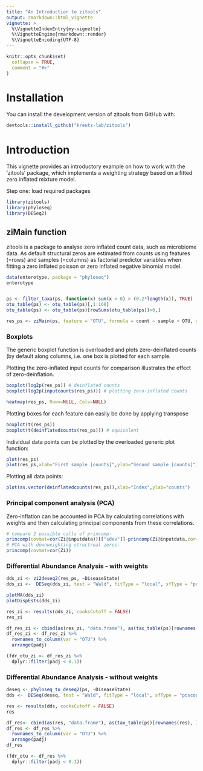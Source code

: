 ```yaml
---
title: "An Introduction to zitools"
output: rmarkdown::html_vignette
vignette: >
  %\VignetteIndexEntry{my-vignette}
  %\VignetteEngine{rmarkdown::render}
  %\VignetteEncoding{UTF-8}
---
```


```r
knitr::opts_chunk$set(
  collapse = TRUE,
  comment = "#>"
)
```

# Installation

You can install the development version of zitools from GitHub with:

```r
devtools::install_github("kreutz-lab/zitools")
```

# Introduction

This vignette provides an introductory example on how to work with the 'zitools' package, which implements a weighting strategy based on a fitted zero inflated mixture model.

Step one: load required packages

```r
library(zitools)
library(phyloseq)
library(DESeq2)
```

## ziMain function

zitools is a package to analyse zero inflated count data, such as microbiome data. As default structural zeros are estimated from counts using features (=rows) and samples (=columns) as factorial predictor variables when fitting a zero inflated poisson or zero inflated negative binomial model.

```r
data(enterotype, package = "phyloseq")
enterotype


ps <- filter_taxa(ps, function(x) sum(x > 0) > (0.2*length(x)), TRUE)
otu_table(ps) <- otu_table(ps)[,1:168]
otu_table(ps) <- otu_table(ps)[rowSums(otu_table(ps))>0,]

res_ps <- ziMain(ps, feature = "OTU", formula = count ~ sample + OTU, dist = "negbin", link = "logit", zeroRows.rm = TRUE)

```

### Boxplots

The generic boxplot function is overloaded and plots zero-deinflated counts (by default along columns, i.e. one box is plotted for each sample.

Plotting the zero-inflated input counts for comparison illustrates the effect of zero-deinflation.

```r
boxplot(log2p(res_ps)) # deinflated counts
boxplot(log2p(inputcounts(res_ps))) # plotting zero-inflated counts

heatmap(res_ps, Rowv=NULL, Colv=NULL)
```

Plotting boxes for each feature can easily be done by applying transpose

```r
boxplot(t(res_ps))
boxplot(t(deinflatedcounts(res_ps))) # equivalent
```

Individual data points can be plotted by the overloaded generic plot function:

```r
plot(res_ps)
plot(res_ps,xlab="First sample [counts]",ylab="Second sample [counts]") # equivalent
```

Plotting all data points:

```r
plot(as.vector(deinflatedcounts(res_ps)),xlab="Index",ylab="counts")
```

### Principal component analysis (PCA)

Zero-inflation can be accounted in PCA by calculating correlations with weights and then calculating principal components from these correlations.

```r
# compare 2 possible calls of princomp:
princomp(covmat=cor(Zi@inputdata))[["sdev"]]-princomp(Zi@inputdata,cor=T)[["sdev"]] # same
# PCA with downweighting structrual zeros:
princomp(covmat=cor(Zi))  
```

### Differential Abundance Analysis - with weights

```r
dds_zi <- zi2deseq2(res_ps, ~DiseaseState)
dds_zi <-  DESeq(dds_zi, test = "Wald", fitType = "local", sfType = "poscounts")

plotMA(dds_zi)
plotDispEsts(dds_zi)

res_zi <- results(dds_zi, cooksCutoff = FALSE)
res_zi

df_res_zi <- cbind(as(res_zi, "data.frame"), as(tax_table(ps)[rownames(res_zi), ], "matrix"))
df_res_zi <- df_res_zi %>%
  rownames_to_column(var = "OTU") %>%
  arrange(padj)

(fdr_otu_zi <- df_res_zi %>%
  dplyr::filter(padj < 0.1)) 
```

### Differential Abundance Analysis - without weights

```r
deseq <- phyloseq_to_deseq2(ps, ~DiseaseState)
dds <-  DESeq(deseq, test = "Wald", fitType = "local", sfType = "poscounts")

res <- results(dds, cooksCutoff = FALSE)
res

df_res<- cbind(as(res, "data.frame"), as(tax_table(ps)[rownames(res), ], "matrix"))
df_res <- df_res %>%
  rownames_to_column(var = "OTU") %>%
  arrange(padj)
df_res

(fdr_otu <- df_res %>%
  dplyr::filter(padj < 0.1)) 
```
